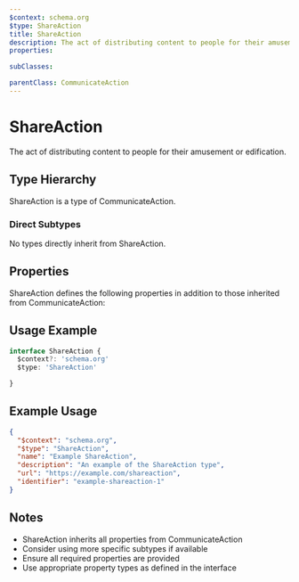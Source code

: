 ```yaml
---
$context: schema.org
$type: ShareAction
title: ShareAction
description: The act of distributing content to people for their amusement or edification.
properties:

subClasses:

parentClass: CommunicateAction
---
```


# ShareAction

The act of distributing content to people for their amusement or edification.

## Type Hierarchy

ShareAction is a type of CommunicateAction.

### Direct Subtypes

No types directly inherit from ShareAction.

## Properties

ShareAction defines the following properties in addition to those inherited from CommunicateAction:



## Usage Example

```typescript
interface ShareAction {
  $context?: 'schema.org'
  $type: 'ShareAction'

}
```

## Example Usage

```json
{
  "$context": "schema.org",
  "$type": "ShareAction",
  "name": "Example ShareAction",
  "description": "An example of the ShareAction type",
  "url": "https://example.com/shareaction",
  "identifier": "example-shareaction-1"
}
```

## Notes

- ShareAction inherits all properties from CommunicateAction
- Consider using more specific subtypes if available
- Ensure all required properties are provided
- Use appropriate property types as defined in the interface
